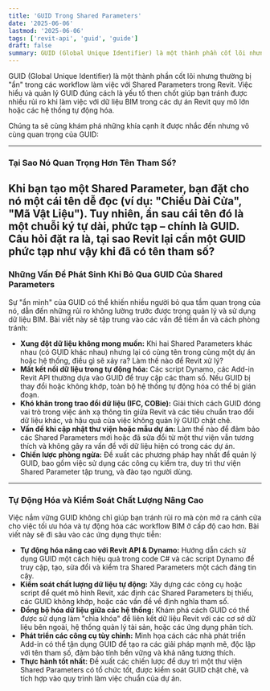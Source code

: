 ```yaml
---
title: 'GUID Trong Shared Parameters'
date: '2025-06-06'
lastmod: '2025-06-06'
tags: ['revit-api', 'guid', 'guide']
draft: false
summary: GUID (Global Unique Identifier) là một thành phần cốt lõi nhưng thường bị "ẩn" trong các workflow làm việc với Shared Parameters trong Revit.
---
```


GUID (Global Unique Identifier) là một thành phần cốt lõi nhưng thường bị "ẩn" trong các workflow làm việc với Shared Parameters trong Revit. Việc hiểu và quản lý GUID đúng cách là yếu tố then chốt giúp bạn tránh được nhiều rủi ro khi làm việc với dữ liệu BIM trong các dự án Revit quy mô lớn hoặc các hệ thống tự động hóa.

Chúng ta sẽ cùng khám phá những khía cạnh ít được nhắc đến nhưng vô cùng quan trọng của GUID:

---

### Tại Sao Nó Quan Trọng Hơn Tên Tham Số?

## Khi bạn tạo một Shared Parameter, bạn đặt cho nó một cái tên dễ đọc (ví dụ: "Chiều Dài Cửa", "Mã Vật Liệu"). Tuy nhiên, ẩn sau cái tên đó là một chuỗi ký tự dài, phức tạp – chính là **GUID**. Câu hỏi đặt ra là, tại sao Revit lại cần một GUID phức tạp như vậy khi đã có tên tham số?

### Những Vấn Đề Phát Sinh Khi Bỏ Qua GUID Của Shared Parameters

Sự "ẩn mình" của GUID có thể khiến nhiều người bỏ qua tầm quan trọng của nó, dẫn đến những rủi ro không lường trước được trong quản lý và sử dụng dữ liệu BIM. Bài viết này sẽ tập trung vào các vấn đề tiềm ẩn và cách phòng tránh:

- **Xung đột dữ liệu không mong muốn:** Khi hai Shared Parameters khác nhau (có GUID khác nhau) nhưng lại có cùng tên trong cùng một dự án hoặc hệ thống, điều gì sẽ xảy ra? Làm thế nào để Revit xử lý?
- **Mất kết nối dữ liệu trong tự động hóa:** Các script Dynamo, các Add-in Revit API thường dựa vào GUID để truy cập các tham số. Nếu GUID bị thay đổi hoặc không khớp, toàn bộ hệ thống tự động hóa có thể bị gián đoạn.
- **Khó khăn trong trao đổi dữ liệu (IFC, COBie):** Giải thích cách GUID đóng vai trò trong việc ánh xạ thông tin giữa Revit và các tiêu chuẩn trao đổi dữ liệu khác, và hậu quả của việc không quản lý GUID chặt chẽ.
- **Vấn đề khi cập nhật thư viện hoặc mẫu dự án:** Làm thế nào để đảm bảo các Shared Parameters mới hoặc đã sửa đổi từ một thư viện vẫn tương thích và không gây ra vấn đề với dữ liệu hiện có trong các dự án.
- **Chiến lược phòng ngừa:** Đề xuất các phương pháp hay nhất để quản lý GUID, bao gồm việc sử dụng các công cụ kiểm tra, duy trì thư viện Shared Parameter tập trung, và đào tạo người dùng.

---

### Tự Động Hóa và Kiểm Soát Chất Lượng Nâng Cao

Việc nắm vững GUID không chỉ giúp bạn tránh rủi ro mà còn mở ra cánh cửa cho việc tối ưu hóa và tự động hóa các workflow BIM ở cấp độ cao hơn. Bài viết này sẽ đi sâu vào các ứng dụng thực tiễn:

- **Tự động hóa nâng cao với Revit API & Dynamo:** Hướng dẫn cách sử dụng GUID một cách hiệu quả trong code C# và các script Dynamo để truy cập, tạo, sửa đổi và kiểm tra Shared Parameters một cách đáng tin cậy.
- **Kiểm soát chất lượng dữ liệu tự động:** Xây dựng các công cụ hoặc script để quét mô hình Revit, xác định các Shared Parameters bị thiếu, các GUID không khớp, hoặc các vấn đề về định nghĩa tham số.
- **Đồng bộ hóa dữ liệu giữa các hệ thống:** Khám phá cách GUID có thể được sử dụng làm "chìa khóa" để liên kết dữ liệu Revit với các cơ sở dữ liệu bên ngoài, hệ thống quản lý tài sản, hoặc các ứng dụng phân tích.
- **Phát triển các công cụ tùy chỉnh:** Minh họa cách các nhà phát triển Add-in có thể tận dụng GUID để tạo ra các giải pháp mạnh mẽ, độc lập với tên tham số, đảm bảo tính bền vững và khả năng tương thích.
- **Thực hành tốt nhất:** Đề xuất các chiến lược để duy trì một thư viện Shared Parameters có tổ chức tốt, được kiểm soát GUID chặt chẽ, và tích hợp vào quy trình làm việc chuẩn của dự án.
